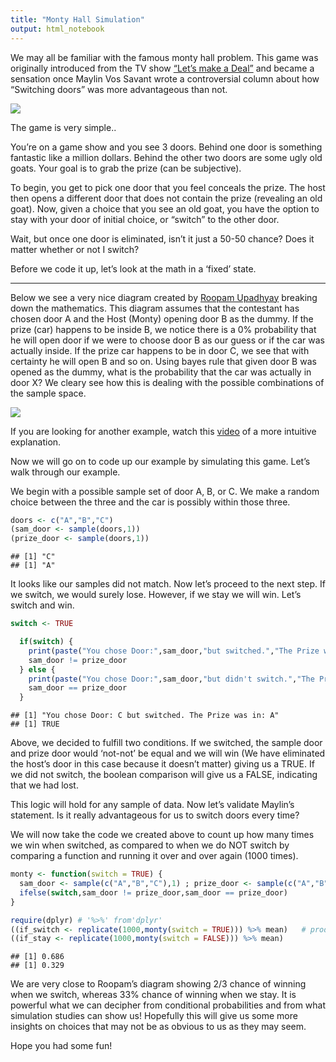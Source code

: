 ```yaml
---
title: "Monty Hall Simulation"
output: html_notebook
---
```

 
We may all be familiar with the famous monty hall problem. This game was originally introduced from the TV show ["Let's make a Deal"](https://en.wikipedia.org/wiki/Let%27s_Make_a_Deal) and became a sensation once Maylin Vos Savant wrote a controversial column about how "Switching doors" was more advantageous than not.

![](https://imgs.xkcd.com/comics/monty_hall_2x.png)

The game is very simple..

You’re on a game show and you see 3 doors. Behind one door is something fantastic like a million dollars. Behind the other two doors are some ugly old goats. Your goal is to grab the prize (can be subjective).

To begin, you get to pick one door that you feel conceals the prize. The host then opens a different door that does not contain the prize (revealing an old goat). Now, given a choice that you see an old goat, you have the option to stay with your door of initial choice, or "switch" to the other door.

Wait, but once one door is eliminated, isn't it just a 50-50 chance? Does it matter whether or not I switch?

Before we code it up, let's look at the math in a 'fixed' state.

<hr>

Below we see a very nice diagram created by [Roopam Upadhyay](ucanalytics.com) breaking down the mathematics. This diagram assumes that the contestant has chosen door A and the Host (Monty) opening door B as the dummy. If the prize (car) happens to be inside B, we notice there is a 0% probability that he will open door if we were to choose door B as our guess or if the car was actually inside. If the prize car happens to be in door C, we see that with certainty he will open B and so on. Using bayes rule that given door B was opened as the dummy, what is the probability that the car was actually in door X? We cleary see how this is dealing with the possible combinations of the sample space.

![](https://cdn-images-1.medium.com/max/1600/1*BMy8z_jpQJjn1iEMrDpJjA.jpeg)

If you are looking for another example, watch this [video]() of a more intuitive explanation.

Now we will go on to code up our example by simulating this game. Let's walk through our example.

We begin with a possible sample set of door A, B, or C. We make a random choice between the three and the car is possibly within those three.

```r
doors <- c("A","B","C")
(sam_door <- sample(doors,1))
(prize_door <- sample(doors,1))
```

    ## [1] "C"
    ## [1] "A"

It looks like our samples did not match. Now let's proceed to the next step. If we switch, we would surely lose. However, if we stay we will win. Let's switch and win.

```r
switch <- TRUE

  if(switch) {
    print(paste("You chose Door:",sam_door,"but switched.","The Prize was in:",prize_door))
    sam_door != prize_door
  } else {
    print(paste("You chose Door:",sam_door,"but didn't switch.","The Prize was in:",prize_door))
    sam_door == prize_door
  }
```

    ## [1] "You chose Door: C but switched. The Prize was in: A"
    ## [1] TRUE

Above, we decided to fulfill two conditions. If we switched, the sample door and prize door would 'not-not' be equal and we will win (We have eliminated the host's door in this case because it doesn't matter) giving us a TRUE. If we did not switch, the boolean comparison will give us a FALSE, indicating that we had lost.

This logic will hold for any sample of data. Now let's validate Maylin's statement. Is it really advantageous for us to switch doors every time? 

We will now take the code we created above to count up how many times we win when switched, as compared to when we do NOT switch by comparing a function and running it over and over again (1000 times).

```r
monty <- function(switch = TRUE) {
  sam_door <- sample(c("A","B","C"),1) ; prize_door <- sample(c("A","B","C"),1)
  ifelse(switch,sam_door != prize_door,sam_door == prize_door)
}

require(dplyr) # '%>%' from'dplyr'
((if_switch <- replicate(1000,monty(switch = TRUE))) %>% mean)   # produces a vector and finds the mean 
((if_stay <- replicate(1000,monty(switch = FALSE))) %>% mean)
```

    ## [1] 0.686
    ## [1] 0.329

We are very close to Roopam's diagram showing 2/3 chance of winning when we switch, whereas 33% chance of winning when we stay. It is powerful what we can decipher from conditional probabilities and from what simulation studies can show us! Hopefully this will give us some more insights on choices that may not be as obvious to us as they may seem. 

Hope you had some fun!

